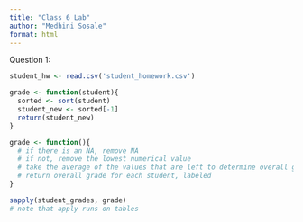 ```yaml
---
title: "Class 6 Lab"
author: "Medhini Sosale"
format: html
---
```


Question 1:
```r
student_hw <- read.csv('student_homework.csv')

grade <- function(student){
  sorted <- sort(student)
  student_new <- sorted[-1]
  return(student_new)
}

grade <- function(){
  # if there is an NA, remove NA
  # if not, remove the lowest numerical value
  # take the average of the values that are left to determine overall grade
  # return overall grade for each student, labeled
}

sapply(student_grades, grade)
# note that apply runs on tables
```

